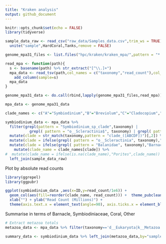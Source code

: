 ```yaml
---
title: "Kraken analysis"
output: github_document
---
```



```r
knitr::opts_chunk$set(echo = FALSE)
library(tidyverse)
```

```r
sample_data_raw <- read_csv("raw_data/Samples_data.csv",trim_ws = TRUE) %>% 
  unite("sample",HardCoral,Tanks,remove = FALSE)

genome_mpa31_files <- list.files("hpc/kraken/kraken_mpa/",pattern = "*.mpa",full.names = TRUE)

read_mpa <- function(path){
  s <- basename(path) %>% str_extract("[^\\.]+")
  mpa_data <- read_tsv(path,col_names = c("taxonomy","read_count"),col_types = cols()) %>% 
    add_column(sample=s) 
  mpa_data
}

genome_mpa31_data <- do.call(rbind,lapply(genome_mpa31_files,read_mpa)) %>% add_column(kmer="g31")

mpa_data <- genome_mpa31_data 

```


```r
clade_names <- c("A"="Symbiodinium","B"="Breviolum","C"="Cladocopium","D"="Durusdinium","F"="Fugacium","Host"="Porites", "Barnacle"="Barnacle")

symbiodinium_data <- mpa_data %>% 
  filter(grepl(pattern = "Symbiodinium_sp_clade",taxonomy) | 
           grepl( pattern = "o__Scleractinia$", taxonomy) | grepl( pattern = "Balanidae", taxonomy)) %>% 
  mutate(clade = str_match(taxonomy,pattern = "clade_([ABCDF])")[,2]) %>% 
  mutate(clade = ifelse(grepl( pattern = "o__Scleractinia", taxonomy),"Host",clade)) %>% 
  mutate(clade = ifelse(grepl( pattern = "Balanidae", taxonomy),"Barnacle",clade)) %>% 
    mutate(clade_name = clade_names[clade]) %>% 
#  mutate(clade_name = ifelse(is.na(clade_name),"Porites",clade_name)) %>% 
  left_join(sample_data_raw)
```

Plot by absolute read counts

```r
library(ggrepel)
library(ggpubr)

ggplot(symbiodinium_data ,aes(x=ID,y=read_count/1e6)) + 
  geom_col(aes(fill=reorder(clade_name, read_count))) +  theme_pubclean() +
  xlab("") + ylab("Read Count (Millions)") + 
  theme(axis.text.x = element_text(angle=90), axis.ticks.x = element_blank(), legend.title = element_blank(), legend.position = "right")
```

Summarise in terms of Barnacle, Symbiodiniaceae, Coral, Other

```r
# Extract metazoa totals
metazoa_data <- mpa_data %>% filter(taxonomy=='d__Eukaryota|k__Metazoa') %>% select(metazoa_rc=read_count,sample)

summary_data <- symbiodinium_data %>% left_join(metazoa_data,by="sample")


```

